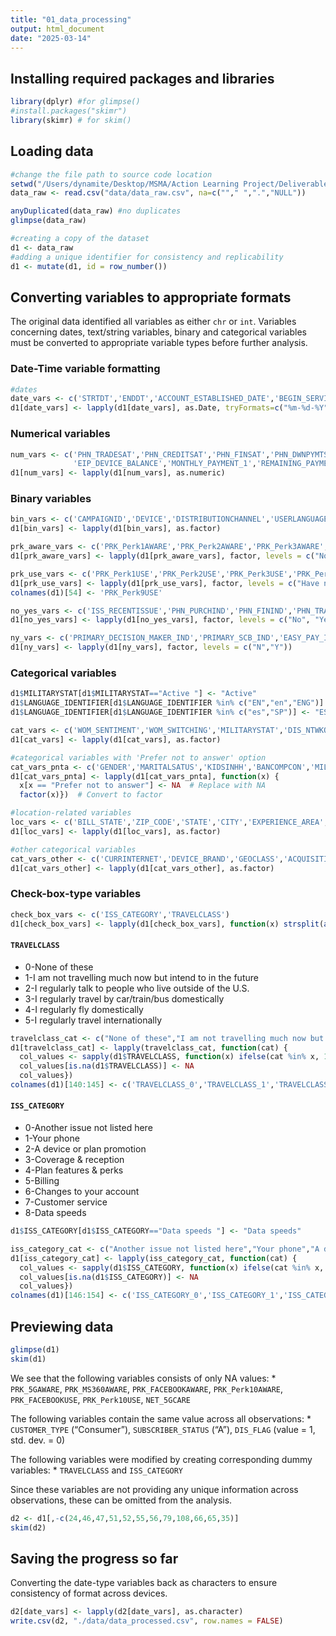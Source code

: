 ```yaml
---
title: "01_data_processing"
output: html_document
date: "2025-03-14"
---
```


## Installing required packages and libraries
```r
library(dplyr) #for glimpse()
#install.packages("skimr")
library(skimr) # for skim()
```

## Loading data
```r
#change the file path to source code location
setwd("/Users/dynamite/Desktop/MSMA/Action Learning Project/Deliverables/team8_source_code")
data_raw <- read.csv("data/data_raw.csv", na=c(""," ",".","NULL"))

anyDuplicated(data_raw) #no duplicates
glimpse(data_raw)

#creating a copy of the dataset
d1 <- data_raw
#adding a unique identifier for consistency and replicability
d1 <- mutate(d1, id = row_number())
```

## Converting variables to appropriate formats

The original data identified all variables as either `chr` or `int`. Variables concerning dates, text/string variables, binary and categorical variables must be converted to appropriate variable types before further analysis.

### Date-Time variable formatting
```r
#dates
date_vars <- c('STRTDT','ENDDT','ACCOUNT_ESTABLISHED_DATE','BEGIN_SERVICE_DATE','ACCT_MGRTN_DTTM_FORMATTED','ACCOUNT_ESTABLISHED_DATE_WITH_MIGRATION','INVITEDT','LAST_HANDSET_UPGRADE_DT','HANDSET_START_DT')
d1[date_vars] <- lapply(d1[date_vars], as.Date, tryFormats=c("%m-%d-%Y","%m/%d/%Y","%d-%b-%y","%b-%d-%y"))
```

### Numerical variables
```r
num_vars <- c('PHN_TRADESAT','PHN_CREDITSAT','PHN_FINSAT','PHN_DWNPYMTSAT','DIS_COST','DIS_DEVICECOST','DIS_DEVICEAVAIL','DIS_PERKS','DIS_NTWK','NUMBER_OF_LINES',
              'EIP_DEVICE_BALANCE','MONTHLY_PAYMENT_1','REMAINING_PAYMENTS','MONTHLY_SUBSCRIPTION_COST','LASTBILL_CREDIT_AMT')
d1[num_vars] <- lapply(d1[num_vars], as.numeric)
```

### Binary variables
```r
bin_vars <- c('CAMPAIGNID','DEVICE','DISTRIBUTIONCHANNEL','USERLANGUAGE','LONGSRVY','DIS_TRAVELVSNONE','Q_CHL','SURVEY_TYPE','SURVEY_DELIVERY_METHOD','PAPERLESS_BILL_IND','Q_LANGUAGE','COMPTYPE','TEST_TYPE_FLAG','SMRA_MARKET_TYPE','NET_SURVEY_TYPE')
d1[bin_vars] <- lapply(d1[bin_vars], as.factor)

prk_aware_vars <- c('PRK_Perk1AWARE','PRK_Perk2AWARE','PRK_Perk3AWARE','PRK_Perk4AWARE','PRK_Perk5AWARE','PRK_Perk6AWARE','PRK_Perk7AWARE','PRK_Perk8AWARE','PRK_Perk9AWARE','PRK_Perk11AWARE','PRK_Perk12AWARE','PRK_Perk13AWARE','PRK_Perk14AWARE','PRK_PRICELOCKAWARE')
d1[prk_aware_vars] <- lapply(d1[prk_aware_vars], factor, levels = c("Not aware", "Aware"))

prk_use_vars <- c('PRK_Perk1USE','PRK_Perk2USE','PRK_Perk3USE','PRK_Perk4USE','PRK_Perk5USE','PRK_Perk6USE','PRK_Perk7USE','PRK_Perk8USE','PRK_Perk9LUSE','PRK_Perk12USE')
d1[prk_use_vars] <- lapply(d1[prk_use_vars], factor, levels = c("Have not used","Have used"))
colnames(d1)[54] <- 'PRK_Perk9USE'

no_yes_vars <- c('ISS_RECENTISSUE','PHN_PURCHIND','PHN_FININD','PHN_TRADEIND','WOM_SHARE','EIP_BALANCE_MARKER')
d1[no_yes_vars] <- lapply(d1[no_yes_vars], factor, levels = c("No", "Yes"))

ny_vars <- c('PRIMARY_DECISION_MAKER_IND','PRIMARY_SCB_IND','EASY_PAY_IND','HIGH_PROP_TO_CALL_CARE','PHP_IND')
d1[ny_vars] <- lapply(d1[ny_vars], factor, levels = c("N","Y"))
```

### Categorical variables
```r
d1$MILITARYSTAT[d1$MILITARYSTAT=="Active "] <- "Active"
d1$LANGUAGE_IDENTIFIER[d1$LANGUAGE_IDENTIFIER %in% c("EN","en","ENG")] <- "EN"
d1$LANGUAGE_IDENTIFIER[d1$LANGUAGE_IDENTIFIER %in% c("es","SP")] <- "ES"

cat_vars <- c('WOM_SENTIMENT','WOM_SWITCHING','MILITARYSTAT','DIS_NTWKQUALITY','DIS_PLANPRICE','DIS_TRAVELTYPE','DIS_GROUP','LANGUAGE_IDENTIFIER','MGRTN_IND','JOI_PRIMARYREASONAP','DIS_STAY_JOIN_FACTOR','ACTIVATION_MILESTONE_GROUP_NEW','DEVICE_TECHNOLOGY','CREDIT_CLASS_CATEGORY','GEOCLASS_COLLAPSED', 'AGE')
d1[cat_vars] <- lapply(d1[cat_vars], as.factor)

#categorical variables with 'Prefer not to answer' option
cat_vars_pnta <- c('GENDER','MARITALSATUS','KIDSINHH','BANCOMPCON','MILITARY','ETHNICITY')
d1[cat_vars_pnta] <- lapply(d1[cat_vars_pnta], function(x) {
  x[x == "Prefer not to answer"] <- NA  # Replace with NA
  factor(x)})  # Convert to factor

#location-related variables
loc_vars <- c('BILL_STATE','ZIP_CODE','STATE','CITY','EXPERIENCE_AREA','DMA_NAME')
d1[loc_vars] <- lapply(d1[loc_vars], as.factor)

#other categorical variables
cat_vars_other <- c('CURRINTERNET','DEVICE_BRAND','GEOCLASS','ACQUISITION_CHANNEL','CREDIT_CLASS_CODE','MARKET_CODE','DEVICE_MAKE_SAS','DEVICE_MODEL_SAS')
d1[cat_vars_other] <- lapply(d1[cat_vars_other], as.factor)
```

### Check-box-type variables
```r
check_box_vars <- c('ISS_CATEGORY','TRAVELCLASS')
d1[check_box_vars] <- lapply(d1[check_box_vars], function(x) strsplit(as.character(x), ","))
```

#### `TRAVELCLASS`
* 0-None of these
* 1-I am not travelling much now but intend to in the future
* 2-I regularly talk to people who live outside of the U.S.
* 3-I regularly travel by car/train/bus domestically
* 4-I regularly fly domestically
* 5-I regularly travel internationally

```r
travelclass_cat <- c("None of these","I am not travelling much now but intend to in the future","I regularly talk to people who live outside of the U.S.","I regularly travel by car/train/bus domestically","I regularly fly domestically","I regularly travel internationally")
d1[travelclass_cat] <- lapply(travelclass_cat, function(cat) {
  col_values <- sapply(d1$TRAVELCLASS, function(x) ifelse(cat %in% x, 1, 0))
  col_values[is.na(d1$TRAVELCLASS)] <- NA
  col_values})
colnames(d1)[140:145] <- c('TRAVELCLASS_0','TRAVELCLASS_1','TRAVELCLASS_2','TRAVELCLASS_3','TRAVELCLASS_4','TRAVELCLASS_5')
```

#### `ISS_CATEGORY`
* 0-Another issue not listed here
* 1-Your phone
* 2-A device or plan promotion
* 3-Coverage & reception
* 4-Plan features & perks
* 5-Billing
* 6-Changes to your account
* 7-Customer service
* 8-Data speeds

```r
d1$ISS_CATEGORY[d1$ISS_CATEGORY=="Data speeds "] <- "Data speeds"

iss_category_cat <- c("Another issue not listed here","Your phone","A device or plan promotion","Coverage & reception","Plan features & perks","Billing","Changes to your account","Customer service","Data speeds")
d1[iss_category_cat] <- lapply(iss_category_cat, function(cat) {
  col_values <- sapply(d1$ISS_CATEGORY, function(x) ifelse(cat %in% x, 1, 0))
  col_values[is.na(d1$ISS_CATEGORY)] <- NA
  col_values})
colnames(d1)[146:154] <- c('ISS_CATEGORY_0','ISS_CATEGORY_1','ISS_CATEGORY_2','ISS_CATEGORY_3','ISS_CATEGORY_4','ISS_CATEGORY_5','ISS_CATEGORY_6','ISS_CATEGORY_7','ISS_CATEGORY_8')
```

## Previewing data
```r
glimpse(d1)
skim(d1)
```

We see that the following variables consists of only NA values:
* `PRK_5GAWARE`, `PRK_MS360AWARE`, `PRK_FACEBOOKAWARE`, `PRK_Perk10AWARE`, `PRK_FACEBOOKUSE`, `PRK_Perk10USE`, `NET_5GCARE`

The following variables contain the same value across all observations:
* `CUSTOMER_TYPE` ("Consumer"), `SUBSCRIBER_STATUS` ("A"), `DIS_FLAG` (value = 1, std. dev. = 0)

The following variables were modified by creating corresponding dummy variables:
* `TRAVELCLASS` and `ISS_CATEGORY`

Since these variables are not providing any unique information across observations, these can be omitted from the analysis.

```r
d2 <- d1[,-c(24,46,47,51,52,55,56,79,108,66,65,35)]
skim(d2)
```

## Saving the progress so far

Converting the date-type variables back as characters to ensure consistency of format across devices.

```r
d2[date_vars] <- lapply(d2[date_vars], as.character)
write.csv(d2, "./data/data_processed.csv", row.names = FALSE)
```